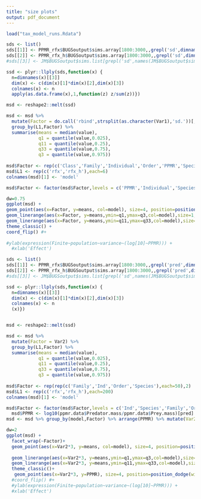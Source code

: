```yaml
---
title: "size plots"
output: pdf_document
---
```


```r

load("tax_model_runs.Rdata")

sds <- list()
sds[[1]] <- PPMR_rfx$BUGSoutput$sims.array[1800:3000,,grepl('sd',dimnames(PPMR_rfx$BUGSoutput$sims.array)[[3]])]
sds[[2]] <- PPMR_rfx_h$BUGSoutput$sims.array[1800:3000,,grepl('sd',dimnames(PPMR_rfx_h$BUGSoutput$sims.array)[[3]]) & !grepl('sigma',dimnames(PPMR_rfx_h$BUGSoutput$sims.array)[[3]])]
#sds[[3]] <- JM$BUGSoutput$sims.list[grepl('sd',names(JM$BUGSoutput$sims.list))]

ssd <- plyr::llply(sds,function(x) {
  n=dimnames(x)[[3]]
  dim(x) <- c(dim(x)[1]*dim(x)[2],dim(x)[3])
  colnames(x) <- n
  apply(as.data.frame(x),1,function(z) z/sum(z))})

msd <- reshape2::melt(ssd)

msd <- msd %>% 
  mutate(Factor = do.call('rbind',strsplit(as.character(Var1),'sd.'))[,2]) %>%
  group_by(L1,Factor) %>%
  summarise(means = median(value),
            q1 = quantile(value,0.025),
            q11 = quantile(value,0.25),
            q33 = quantile(value,0.75),
            q3 = quantile(value,0.975))
  
msd$Factor <- rep(c('Class','Family','Individual','Order','PPMR','Species'),2)
msd$L1 <- rep(c('rfx','rfx_h'),each=6)
colnames(msd)[1] <- 'model'

msd$Factor <- factor(msd$Factor,levels = c('PPMR','Individual','Species','Family','Order','Class'))

dw=0.75
ggplot(msd) + 
geom_point(aes(x=Factor, y=means, col=model), size=4, position=position_dodge(width=dw)) + 
geom_linerange(aes(x=Factor, y=means,ymin=q1,ymax=q3,col=model),size=1,position=position_dodge(width=dw)) + 
geom_linerange(aes(x=Factor, y=means,ymin=q11,ymax=q33,col=model),size=2,position=position_dodge(width=dw)) + 
theme_classic() + 
coord_flip() #+ 
  
#ylab(expression(Finite~population~variance~(log[10]~PPMR))) + 
  #xlab('Effect')

```

```r

sds <- list()
sds[[1]] <- PPMR_rfx$BUGSoutput$sims.array[1800:3000,,grepl('pred',dimnames(PPMR_rfx$BUGSoutput$sims.array)[[3]])]
sds[[2]] <- PPMR_rfx_h$BUGSoutput$sims.array[1800:3000,,grepl('pred',dimnames(PPMR_rfx_h$BUGSoutput$sims.array)[[3]])]
#sds[[3]] <- JM$BUGSoutput$sims.list[grepl('sd',names(JM$BUGSoutput$sims.list))]

ssd <- plyr::llply(sds,function(x) {
  n=dimnames(x)[[3]]
  dim(x) <- c(dim(x)[1]*dim(x)[2],dim(x)[3])
  colnames(x) <- n
  (x)})


msd <- reshape2::melt(ssd)

msd <- msd %>% 
  mutate(Factor = Var2) %>%
  group_by(L1,Factor) %>%
  summarise(means = median(value),
            q1 = quantile(value,0.025),
            q11 = quantile(value,0.25),
            q33 = quantile(value,0.75),
            q3 = quantile(value,0.975))
  
msd$Factor <- rep(rep(c('Family','Ind','Order','Species'),each=50),2)
msd$L1 <- rep(c('rfx','rfx_h'),each=200)
colnames(msd)[1] <- 'model'

msd$Factor <- factor(msd$Factor,levels = c('Ind','Species','Family','Order'))
  msd$PPMR <- log10(ppmr.data$Predator.mass/ppmr.data$Prey.mass)[pred]
msd <- msd %>% group_by(model,Factor) %>% arrange(PPMR) %>% mutate(Var2 = 1:n())

dw=2
ggplot(msd) + 
  facet_wrap(~Factor)+
  geom_point(aes(x=Var2*3, y=means, col=model), size=4, position=position_dodge(width=dw)) + 
 
  geom_linerange(aes(x=Var2*3, y=means,ymin=q1,ymax=q3,col=model),size=1, position=position_dodge(width=dw)) + 
  geom_linerange(aes(x=Var2*3, y=means,ymin=q11,ymax=q33,col=model),size=2, position=position_dodge(width=dw)) + 
  theme_classic()+
   geom_point(aes(x=Var2*3, y=PPMR), size=4, position=position_dodge(width=dw)) 
  #coord_flip() #+ 
  #ylab(expression(Finite~population~variance~(log[10]~PPMR))) + 
  #xlab('Effect')

```